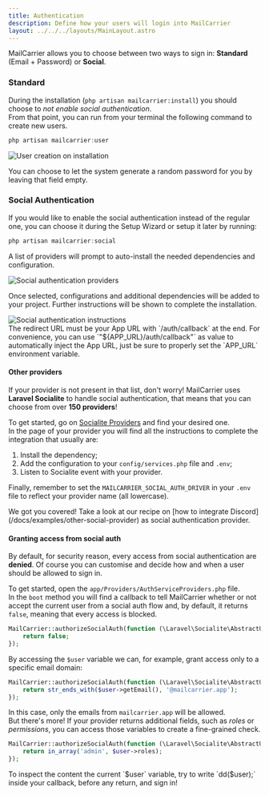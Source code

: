 ```yaml
---
title: Authentication
description: Define how your users will login into MailCarrier
layout: ../../../layouts/MainLayout.astro
---
```


MailCarrier allows you to choose between two ways to sign in: **Standard** (Email + Password) or **Social**.

### Standard

During the installation (`php artisan mailcarrier:install`) you should choose to *not enable social authentication*.  
From that point, you can run from your terminal the following command to create new users.

```js
php artisan mailcarrier:user
```

<Image src="/images/create-user-on-install.png" alt="User creation on installation" />

You can choose to let the system generate a random password for you by leaving that field empty.

### Social Authentication

If you would like to enable the social authentication instead of the regular one, you can choose it during the Setup Wizard or setup it later by running:

```js
php artisan mailcarrier:social
```

A list of providers will prompt to auto-install the needed dependencies and configuration.

<Image src="/images/social-auth-providers.png" alt="Social authentication providers" />

Once selected, configurations and additional dependencies will be added to your project. Further instructions will be shown to complete the installation.

<Image src="/images/social-auth-instructions.png" alt="Social authentication instructions" />

<Aside type="caution" title="Redirect URL">
    The redirect URL must be your App URL with `/auth/callback` at the end.  
    For convenience, you can use `"${APP_URL}/auth/callback"` as value to automatically inject the App URL, just be sure to properly set the `APP_URL` environment variable.
</Aside>

#### Other providers

If your provider is not present in that list, don't worry! MailCarrier uses **Laravel Socialite** to handle social authentication, that means that you can choose from over **150 providers**!  

To get started, go on [Socialite Providers](https://socialiteproviders.com/about/) and find your desired one.  
In the page of your provider you will find all the instructions to complete the integration that usually are:

1. Install the dependency;
2. Add the configuration to your `config/services.php` file and `.env`;
3. Listen to Socialite event with your provider.

Finally, remember to set the `MAILCARRIER_SOCIAL_AUTH_DRIVER` in your `.env` file to reflect your provider name (all lowercase).  

<Aside type="tip" title="Looking for a real example?">
    We got you covered! Take a look at our recipe on [how to integrate Discord](/docs/examples/other-social-provider) as social authentication provider.
</Aside>

#### Granting access from social auth

By default, for security reason, every access from social authentication are **denied**. Of course you can customise and decide how and when a user should be allowed to sign in.  

To get started, open the `app/Providers/AuthServiceProviders.php` file.  
In the `boot` method you will find a callback to tell MailCarrier whether or not accept the current user from a social auth flow and, by default, it returns `false`, meaning that every access is blocked.

```php
MailCarrier::authorizeSocialAuth(function (\Laravel\Socialite\AbstractUser $user): bool {
    return false;
});
```

By accessing the `$user` variable we can, for example, grant access only to a specific email domain:

```php
MailCarrier::authorizeSocialAuth(function (\Laravel\Socialite\AbstractUser $user): bool {
    return str_ends_with($user->getEmail(), '@mailcarrier.app');
});
```

In this case, only the emails from `mailcarrier.app` will be allowed.  
But there's more! If your provider returns additional fields, such as *roles* or *permissions*, you can access those variables to create a fine-grained check.

```php
MailCarrier::authorizeSocialAuth(function (\Laravel\Socialite\AbstractUser $user): bool {
    return in_array('admin', $user->roles);
});
```

<Aside type="tip" title="Inspect the user">
    To inspect the content the current `$user` variable, try to write `dd($user);` inside your callback, before any return, and sign in!
</Aside>